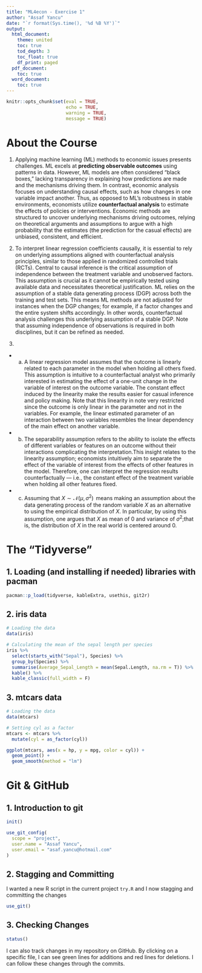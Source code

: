 ```yaml
---
title: "ML4econ - Exercise 1"
author: "Assaf Yancu"
date: "`r format(Sys.time(), '%d %B %Y')`"
output:
  html_document:
    theme: united
    toc: true
    tod_depth: 3
    toc_float: true
    df_print: paged
  pdf_document:
    toc: true
  word_document:
    toc: true
---
```


```r
knitr::opts_chunk$set(eval = TRUE,
                      echo = TRUE,
                      warning = TRUE,
                      message = TRUE)
```

# About the Course
1. Applying machine learning (ML) methods to economic issues presents challenges. ML excels at **predicting observable outcomes** using patterns in data. However, ML models are often considered "black boxes," lacking transparency in explaining how predictions are made and the mechanisms driving them. In contrast, economic analysis focuses on understanding causal effects, such as how changes in one variable impact another. Thus, as opposed to ML's robustness in stable environments, economists utilize **counterfactual analysis** to estimate the effects of policies or interventions. Economic methods are structured to uncover underlying mechanisms driving outcomes, relying on theoretical arguments and assumptions to argue with a high probability that the estimates (the prediction for the casual effects) are unbiased, consistent, and efficient.


2. To interpret linear regression coefficients causally, it is essential to rely on underlying assumptions aligned with counterfactual analysis principles, similar to those applied in randomized controlled trials (RCTs). Central to causal inference is the critical assumption of independence between the treatment variable and unobserved factors. This assumption is crucial as it cannot be empirically tested using available data and necessitates theoretical justification. ML relies on the assumption of a stable data generating process (DGP) across both the training and test sets. This means ML methods are not adjusted for instances when the DGP changes; for example, if a factor changes and the entire system shifts accordingly. In other words, counterfactual analysis challenges this underlying assumption of a stable DGP. Note that assuming independence of observations is required in both disciplines, but it can be refined as needed.


3. 
  + a. A linear regression model assumes that the outcome is linearly related to each parameter in the model when holding all others fixed. This assumption is intuitive to a counterfactual analyst who primarily interested in estimating the effect of a one-unit change in the variable of interest on the outcome variable. The constant effect induced by the linearity make the results easier for casual inference and policy making.  Note that this linearity in note very restricted since the outcome is only linear in the parameter and not in the variables. For example, the linear estimated parameter of an interaction between two variables resembles the linear dependency of the main effect on another variable.
  + b. The separability assumption refers to the ability to isolate the effects of different variables or features on an outcome without their interactions complicating the interpretation.This insight relates to the linearity assumption; economists intuitively aim to separate the effect of the variable of interest from the effects of other features in the model. Therefore, one can interpret the regression results counterfactually — i.e., the constant effect of the treatment variable when holding all other features fixed.
  + c. Assuming that $X \sim \mathcal{N}(\mu,\,\sigma^{2})\,$ means making an assumption about the data generating process of the random variable $X$ as an alternative to using the empirical distribution of $X$. In particular, by using this assumption, one argues that $X$ as mean of 0 and variance of $\sigma^{2}$;that is, the distribution of $X$ in the real world is centered around 0.

# The “Tidyverse”

## 1. Loading (and installing if needed) libraries with pacman
```r
pacman::p_load(tidyverse, kableExtra, usethis, git2r)
```

## 2. iris data
```r
# Loading the data
data(iris)

# Calculating the mean of the sepal length per species
iris %>% 
  select(starts_with("Sepal"), Species) %>% 
  group_by(Species) %>% 
  summarise(Average_Sepal_Length = mean(Sepal.Length, na.rm = T)) %>% 
  kable() %>% 
  kable_classic(full_width = F)

```


## 3. mtcars data
```r
# Loading the data
data(mtcars)

# Setting cyl as a factor
mtcars <- mtcars %>%
  mutate(cyl = as_factor(cyl))

ggplot(mtcars, aes(x = hp, y = mpg, color = cyl)) + 
  geom_point() + 
  geom_smooth(method = "lm")

```

# Git & GitHub

## 1. Introduction to git
```r
init()

use_git_config(
  scope = "project",
  user.name = "Assaf Yancu",
  user.email = "asaf.yancu@hotmail.com"
)
```

## 2. Stagging and Committing 
I wanted a new R script in the current project `try.R` and I now stagging and committing the changes
```r
use_git()
```


## 3. Checking Changes
```r
status()
```

I can also track changes in my repository on GitHub. By clicking on a specific file, I can see green lines for additions and red lines for deletions. I can follow these changes through the commits.